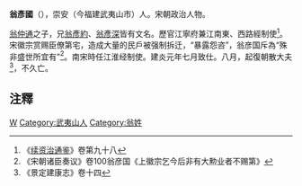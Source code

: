 '''翁彥國'''（{{bd|?||?|}}），崇安（今福建武夷山市）人。宋朝政治人物。

[[翁仲通|翁仲通]]之子，兄[[翁彥約|翁彥約]]、[[翁彥深|翁彥深]]皆有文名。歷官江寧府兼江南東、西路經制使<ref>《[[续资治通鉴|续资治通鉴]]》卷第九十八</ref>。宋徽宗赏赐臣僚第宅，造成大量的民戶被强制拆迁，“暴露怨咨”，翁彦国斥為“殊非盛世所宜有”<ref>《宋朝诸臣奏议》卷100翁彦国《上徽宗乞今后非有大勲业者不赐第》</ref>。南宋時任江淮经制使。建炎元年七月致仕。八月，起復朝散大夫<ref>《景定建康志》卷十四</ref>，不久亡。

==注釋==
{{reflist}}
[[Category:宋朝政治人物|W]]
[[Category:武夷山人|Category:武夷山人]]
[[Category:翁姓|Category:翁姓]]